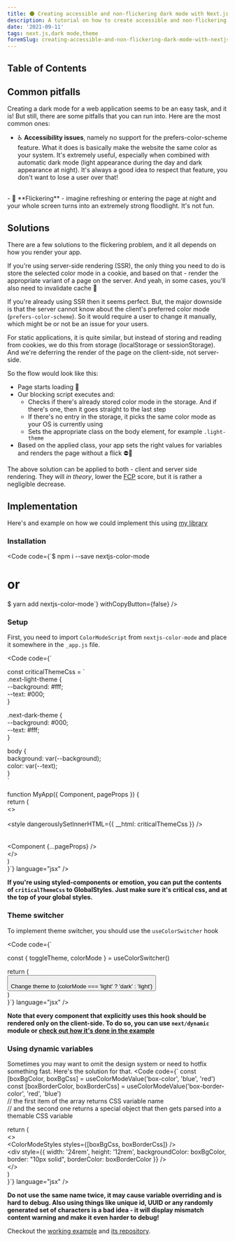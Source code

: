 ```yaml
---
title: 🌑 Creating accessible and non-flickering dark mode with Next.js
description: A tutorial on how to create accessible and non-flickering dark mode with Next.js for both SSR and SSG.
date: '2021-09-11'
tags: next.js,dark mode,theme
foremSlug: creating-accessible-and-non-flickering-dark-mode-with-nextjs-kan
---
```


## Table of Contents

## Common pitfalls

Creating a dark mode for a web application seems to be an easy task, and it is! But still, there are some pitfalls that you can run into. Here are the most common ones:
- ♿️ **Accessibility issues**, namely no support for the prefers-color-scheme feature. What it does is basically make the website the same color as your system. It's extremely useful, especially when combined with automatic dark mode (light appearance during the day and dark appearance at night). It's always a good idea to respect that feature, you don't want to lose a user over that!
<br />
- 📸 **Flickering** - imagine refreshing or entering the page at night and your whole screen turns into an extremely strong floodlight. It's not fun.

<ArticleImage src="/posts/creating-accessible-non-flickering-dark-mode-nextjs/blinded-by-light-mode.png" alt="Blinded by light mode meme" objectFit="contain" />

## Solutions

There are a few solutions to the flickering problem, and it all depends on how you render your app.  

If you're using server-side rendering (SSR), the only thing you need to do is store the selected color mode in a cookie, and based on that - render the appropriate variant of a page on the server. And yeah, in some cases, you'll also need to invalidate cache 🤟

If you're already using SSR then it seems perfect. But, the major downside is that the server cannot know about the client's preferred color mode (`prefers-color-scheme`). So it would require a user to change it manually, which might be or not be an issue for your users.

For static applications, it is quite similar, but instead of storing and reading from cookies, we do this from storage (localStorage or sessionStorage). And we're deferring the render of the page on the client-side, not server-side.

So the flow would look like this:
- Page starts loading 🔄 
- Our blocking script executes and:
  - Checks if there's already stored color mode in the storage. And if there's one, then it goes straight to the last step
  - If there's no entry in the storage, it picks the same color mode as your OS is currently using
  - Sets the appropriate class on the body element, for example `.light-theme`
- Based on the applied class, your app sets the right values for variables and renders the page without a flick ⛔📸 

The above solution can be applied to both - client and server side rendering. They will *in theory*, lower the [FCP](https://web.dev/fcp/) score, but it is rather a negligible decrease.

## Implementation

Here's and example on how we could implement this using [my library](https://github.com/Blazity/nextjs-color-mode)

### Installation
<Code code={`$ npm i --save nextjs-color-mode
  
# or  
  
$ yarn add nextjs-color-mode`} withCopyButton={false} />

### Setup
First, you need to import `ColorModeScript` from `nextjs-color-mode` and place it somewhere in the `_app.js` file.

<Code code={`
  
const criticalThemeCss = \`  
.next-light-theme {  
--background: #fff;  
--text: #000;  
}  
  
.next-dark-theme {  
--background: #000;  
--text: #fff;  
}  
  
body {  
  background: var(--background);  
  color: var(--text);  
}  
\`  
  
function MyApp({ Component, pageProps }) {  
  return (   
    <>  
      <Head>  
        <style dangerouslySetInnerHTML={{ __html: criticalThemeCss }} />  
      </Head>  
      <ColorModeScript />  
      <Component {...pageProps} />  
    </>  
  )  
}`} language="jsx" />

**If you're using styled-components or emotion, you can put the contents of `criticalThemeCss` to GlobalStyles. Just make sure it's critical css, and at the top of your global styles.**

### Theme switcher

To implement theme switcher, you should use the `useColorSwitcher` hook

<Code code={`
  
  const { toggleTheme, colorMode } = useColorSwitcher()  
  
  return (  
    <button onClick={toggleTheme}>  
      Change theme to {colorMode === 'light' ? 'dark' : 'light'}  
    </button>  
  )  
}`}  language="jsx" />

**Note that every component that explicitly uses this hook should be rendered only on the client-side. To do so, you can use `next/dynamic` module or [check out how it's done in the example](https://github.com/Blazity/nextjs-color-mode/blob/master/example/pages/index.js#L5)**

### Using dynamic variables

Sometimes you may want to omit the design system or need to hotfix something fast. Here's the solution for that.
<Code code={`
  const [boxBgColor, boxBgCss] = useColorModeValue('box-color', 'blue', 'red')  
  const [boxBorderColor, boxBorderCss] = useColorModeValue('box-border-color', 'red', 'blue')  
  // the first item of the array returns CSS variable name  
  // and the second one returns a special object that then gets parsed into a themable CSS variable  
  
  return (  
    <>  
      <ColorModeStyles styles={[boxBgCss, boxBorderCss]} />  
      <div style={{ width: '24rem', height: '12rem', backgroundColor: boxBgColor, border: "10px solid", borderColor: boxBorderColor }} />  
    </>  
  )  
}`}  language="jsx" />

**Do not use the same name twice, it may cause variable overriding and is hard to debug. Also using things like unique id, UUID or any randomly generated set of characters is a bad idea - it will display mismatch content warning and make it even harder to debug!**


Checkout the [working example](https://nextjs-color-mode.vercel.app/) and [its repository](https://github.com/Blazity/nextjs-color-mode/tree/master/example).